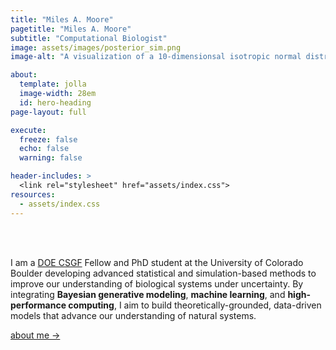 ```yaml
---
title: "Miles A. Moore"
pagetitle: "Miles A. Moore"
subtitle: "Computational Biologist"
image: assets/images/posterior_sim.png
image-alt: "A visualization of a 10-dimensionsal isotropic normal distribution projected to 2-D with principal component analysis and color with a terrain color pallette via a 2d kernel density estimator. Higher density regions are white lower densitys move through an earthy grey-brown into a green-grey."

about:
  template: jolla
  image-width: 28em
  id: hero-heading
page-layout: full

execute: 
  freeze: false
  echo: false
  warning: false

header-includes: >
  <link rel="stylesheet" href="assets/index.css">
resources:
  - assets/index.css
---
```


<br><br>


::: {#hero-heading}

I am a [DOE CSGF](https://www.krellinst.org/csgf/) Fellow and PhD student at the University of Colorado Boulder developing advanced statistical and simulation-based methods to improve our understanding of biological systems under uncertainty. By integrating **Bayesian generative modeling**, **machine learning**, and **high-performance computing**, I aim to build theoretically-grounded, data-driven models that advance our understanding of natural systems.

[about me &rarr;](/about.html){.about-links .subtitle}

:::
<!-- hero-heading -->
